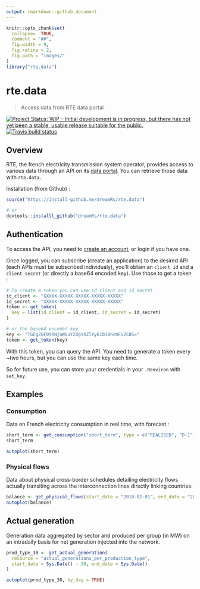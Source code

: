 ```yaml
---
output: rmarkdown::github_document
---
```

```r
knitr::opts_chunk$set(
  collapse=  TRUE, 
  comment = "##",
  fig.width = 9,
  fig.retina = 2, 
  fig.path = "images/"
)
library("rte.data")
```


# rte.data

> Access data from RTE data portal

[![Project Status: WIP – Initial development is in progress, but there has not yet been a stable, usable release suitable for the public.](http://www.repostatus.org/badges/latest/wip.svg)](http://www.repostatus.org/#wip)
[![Travis build status](https://travis-ci.org/dreamRs/rte.data.svg?branch=master)](https://travis-ci.org/dreamRs/rte.data)


## Overview

RTE, the french electricity transmission system operator, provides access to various data through an API on its [data portal](https://data.rte-france.com/home). You can retrieve those data with `rte.data`.


Installation (from Github) : 

```r
source("https://install-github.me/dreamRs/rte.data")

# or
devtools::installl_github("dreamRs/rte.data")
```



## Authentication

To access the API, you need to [create an account](https://data.rte-france.com/create_account), or login if you have one.

Once logged, you can subscribe (create an application) to the desired API (each APIs must be subscribed individualy), you'll obtain an `client id` and a `client secret` (or directly a base64 encoded key). Use those to get a token : 

```r
# To create a token you can use id_client and id_secret
id_client <- "XXXXX-XXXXX-XXXXX-XXXXX-XXXXX"
id_secret <- "XXXXX-XXXXX-XXXXX-XXXXX-XXXXX"
token <- get_token(
  key = list(id_client = id_client, id_secret = id_secret)
)

# or the base64 encoded key
key <- "TGEgZGF0YXNjaWVuY2UgYXZlYyB1biBncmFuZCBS="
token <- get_token(key)
```

With this token, you can query the API. You need to generate a token every ~two hours, but you can use the same key each time.

So for future use, you can store your credentials in your `.Renviron` with `set_key`.


## Examples

### Consumption

Data on French electricity consumption in real time, with forecast :

```r
short_term <- get_consumption("short_term", type = c("REALISED", "D-1"))
short_term

autoplot(short_term)
```



### Physical flows

Data about physical cross-border schedules detailing electricity flows actually transiting across the interconnection lines directly linking countries.

```r
balance <- get_physical_flows(start_date = "2018-02-01", end_date = "2018-03-15")
autoplot(balance)
```



## Actual generation

Generation data aggregated by sector and produced per group (in MW) on an intradaily basis for net generation injected into the network.

```r
prod_type_30 <- get_actual_generation(
  resource = "actual_generations_per_production_type",
  start_date = Sys.Date() - 30, end_date = Sys.Date()
)

autoplot(prod_type_30, by_day = TRUE)
```


